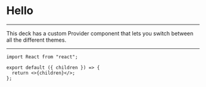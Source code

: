 
# Hello

---

This deck has a custom Provider component
that lets you switch between all the different themes.

---

```jsx:test
import React from "react";

export default ({ children }) => {
  return <>{children}</>;
};
```

